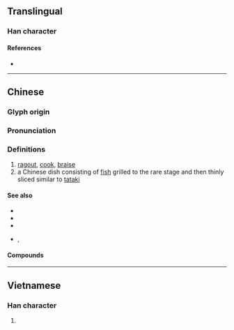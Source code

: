 {{also|烩}}
{{character info}}
==Translingual==

===Han character===
{{Han char|rn=86|rad=火|as=13|sn=17|four=98866|canj=FOMA|ids=⿰火會}}

====References====
* {{Han ref|kx=0685.201|dkj=19503|hdz=32241.070|uh=71F4|ud=29172|bh=C0ED|bd=49389}}

----

==Chinese==
{{zh-forms|s=烩}}

===Glyph origin===
{{Han etym|膾}}

===Pronunciation===
{{zh-pron
|m=huì
|c=wui6
|mc=
|oc=
|cat=v,n
}}

===Definitions===
{{zh-hanzi}}

# [[ragout]], [[cook]], [[braise]]
# a Chinese dish consisting of [[fish]] grilled to the rare stage and then thinly sliced similar to [[tataki]]

====See also====
* {{zh-l|燉}}
* {{zh-l|扒|tr=pá}}
* {{zh-l|蒸}}
* {{zh-l|膾}}, {{zh-l|鱠}}

====Compounds====
{{zh-der|大雜燴|燴飯|雜燴|雜燴湯}}

{{zh-cat|Foods}}

----

==Vietnamese==

===Han character===
{{vi-readings|reading=quái, dõi, dọi, giõi, giọi, khoái, rọi|rs=火13}}

# {{rfdef|vi|sort=火13}}